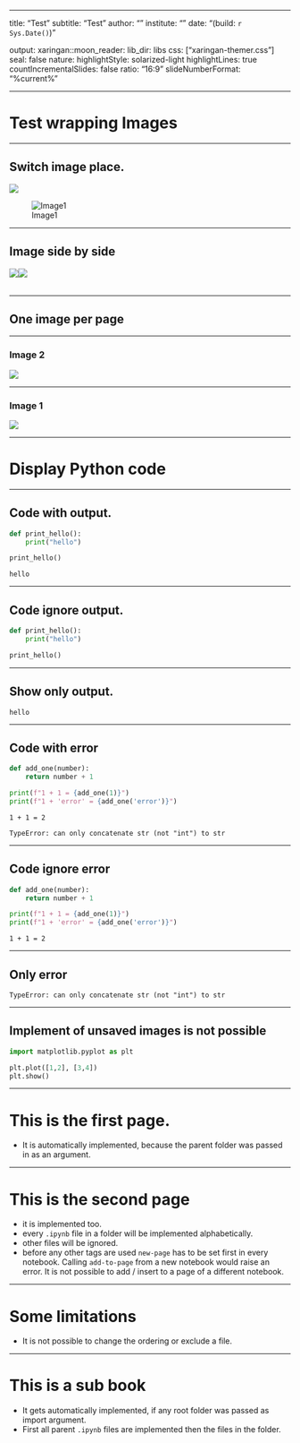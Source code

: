 

---

title: "Test"
subtitle: "Test"
author: ""
institute: ""
date: "(build: `r Sys.Date()`)"

output:
  xaringan::moon_reader:
    lib_dir: libs
    css: ["xaringan-themer.css"]
    seal: false
    nature:
      highlightStyle: solarized-light
      highlightLines: true
      countIncrementalSlides: false
      ratio: "16:9"
      slideNumberFormat: "%current%"


---


# Test wrapping Images

---

## Switch image place.
<img src="../../tests/notebooks/./../images/image2.png">

![Image1](../../tests/notebooks/./../images/image1.png)

---

## Image side by side
<table><img src="../../tests/notebooks/./../images/image1.png"> </td><img src="../../tests/notebooks/./../images/image2.png"> </td></table>

---

## One image per page

---

### Image 2  

![](../../tests/notebooks/./../images/image2.png)

---

### Image 1  

![](../../tests/notebooks/./../images/image1.png)

---


# Display Python code

---

## Code with output.
```Python
def print_hello():
    print("hello")

print_hello()
```
```
hello
```

---

## Code ignore output.
```Python
def print_hello():
    print("hello")

print_hello()
```

---

## Show only output.
```
hello
```

---

## Code with error
```Python
def add_one(number):
    return number + 1

print(f"1 + 1 = {add_one(1)}")
print(f"1 + 'error' = {add_one('error')}")
```
```
1 + 1 = 2
```
```
TypeError: can only concatenate str (not "int") to str
```

---

## Code ignore error
```Python
def add_one(number):
    return number + 1

print(f"1 + 1 = {add_one(1)}")
print(f"1 + 'error' = {add_one('error')}")
```
```
1 + 1 = 2
```

---

## Only error
```
TypeError: can only concatenate str (not "int") to str
```

---

## Implement of unsaved images is not possible
```Python
import matplotlib.pyplot as plt

plt.plot([1,2], [3,4])
plt.show()
```

---


# This is the first page.
- It is automatically implemented, because the parent folder was passed in as an argument.

---


# This is the second page
- it is implemented too.
- every `.ipynb` file in a folder will be implemented alphabetically.
- other files will be ignored.
- before any other tags are used `new-page` has to be set first in every notebook. Calling `add-to-page` from a new notebook would raise an error. It is not possible to add / insert to a page of a different notebook.

---

# Some limitations
- It is not possible to change the ordering or exclude a file.

---


# This is a sub book

- It gets automatically implemented, if any root folder was passed as import argument.
- First all parent `.ipynb` files are implemented then the files in the folder.